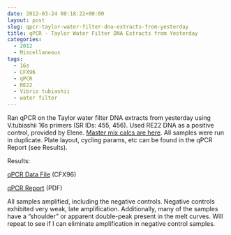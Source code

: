 ```yaml
---
date: 2012-03-24 00:18:22+00:00
layout: post
slug: qpcr-taylor-water-filter-dna-extracts-from-yesterday
title: qPCR - Taylor Water Filter DNA Extracts from Yesterday
categories:
  - 2012
  - Miscellaneous
tags:
  - 16s
  - CFX96
  - qPCR
  - RE22
  - Vibrio tubiashii
  - water filter
---
```


Ran qPCR on the Taylor water filter DNA extracts from yesterday using V.tubiashii 16s primers (SR IDs: 455, 456). Used RE22 DNA as a positive control, provided by Elene. [Master mix calcs are here](https://eagle.fish.washington.edu/Arabidopsis//Notebook%20Workup%20Files/20120323-01.jpg). All samples were run in duplicate. Plate layout, cycling params, etc can be found in the qPCR Report (see Results).

Results:

[qPCR Data File](https://eagle.fish.washington.edu/Arabidopsis/qPCR/CFX96/Roberts%20Lab_2012-03-23%2009-25-17_CC009827.pcrd) (CFX96)

[qPCR Report](https://eagle.fish.washington.edu/Arabidopsis/qPCR/CFX96/Roberts%20Lab_2012-03-23%2009-25-17_CC009827.pdf) (PDF)

All samples amplified, including the negative controls. Negative controls exhibited very weak, late amplification. Additionally, many of the samples have a "shoulder" or apparent double-peak present in the melt curves. Will repeat to see if I can eliminate amplification in negative control samples.
